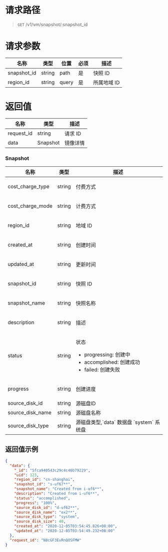 
<style>.topic-content-wrap .topic-detail table thead th { word-break: keep-all; }</style>

# 请求路径
> `GET` /v1/vm/snapshot/:snapshot_id


# 请求参数
名称 | 类型 | 位置 | 必须 | 描述
----- | ----- | ----- | ----- | -----
snapshot_id  | string | path  | 是 | 快照 ID
region_id | string | query | 是 | 所属地域 ID


# 返回值
名称 | 类型 | 描述 
----- | ----- | -----
request_id | string | 请求 ID
data | Snapshot | 镜像详情

### Snapshot
<table>
  <thead>
    <tr>
      <th>名称</th>
      <th>类型</th>
      <th>描述</th>
    </tr>
  </thead>
  <tbody>
    <tr>
      <td>cost_charge_type</td>
      <td>string</td>
      <td>
        <p>付费方式</p>
      </td>
    </tr>
    <tr>
      <td>cost_charge_mode</td>
      <td>string</td>
      <td>
        <p>计费方式</p>
      </td>
    </tr>
    <tr>
      <td>region_id</td>
      <td>string</td>
      <td>
        <p>地域 ID</p>
      </td>
    </tr>
    <tr>
      <td>created_at</td>
      <td>string</td>
      <td>
        <p>创建时间</p>
      </td>
    </tr>
    <tr>
      <td>updated_at</td>
      <td>string</td>
      <td>
        <p>更新时间</p>
      </td>
    </tr>
    <tr>
      <td>snapshot_id</td>
      <td>string</td>
      <td>
        <p>快照 ID</p>
      </td>
    </tr>
    <tr>
      <td>snapshot_name</td>
      <td>string</td>
      <td>
        <p>快照名称</p>
      </td>
    </tr>
    <tr>
      <td>description</td>
      <td>string</td>
      <td>
        <p>描述</p>
      </td>
    </tr>
    <tr>
      <td>status</td>
      <td>string</td>
      <td>
        <p>状态</p>
        <ul>
        <li>
        progressing: 创建中
        </li>
        <li>
        accomplished: 创建成功
        </li>
        <li>
        failed: 创建失败
        </li>
        </ul>
      </td>
    </tr>
    <tr>
      <td>progress</td>
      <td>string</td>
      <td>
        <p>创建进度</p>
      </td>
    </tr>
    <tr>
      <td>source_disk_id</td>
      <td>string</td>
      <td>
      源磁盘ID
      </td>
    </tr>
    <tr>
      <td>source_disk_name</td>
      <td>string</td>
      <td>
      源磁盘名称
      </td>
    </tr>
    <tr>
      <td>source_disk_type</td>
      <td>string</td>
      <td>
      源磁盘类型,`data` 数据盘 `system` 系统盘
      </td>
    </tr>
  </tbody>
</table>

## 返回值示例
```json
{
  "data": {
    "_id": "5fca940543c29c4c46b79229",
    "uid": 123,
    "region_id": "cn-shanghai",
    "snapshot_id": "s-uf67**",
    "snapshot_name": "Created from i-uf6**",
    "description": "Created from i-uf6**",
    "status": "accomplished",
    "progress": "100%",
    "source_disk_id": "d-uf62**",
    "source_disk_name": "ox2**",
    "source_disk_type": "system",
    "source_disk_size": 40,
    "created_at": "2020-12-05T03:54:45.826+08:00",
    "updated_at": "2020-12-05T03:54:49.232+08:00"
  },
  "request_id": "N8cGF3EvRnQOSFMW"
}
```
